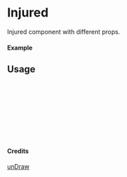 
<Meta of={Injured} title="unDraw/Injured" />

# Injured

Injured component with different props.

#### Example

<Canvas of={Injured.Primary} />

## Usage

```ts
import { Injured } from "yadl-ui";

const Example = () => {
  return (
      <Injured />
  );
};

export default Example;
```

#### Credits
[unDraw](https://undraw.co/illustrations)
